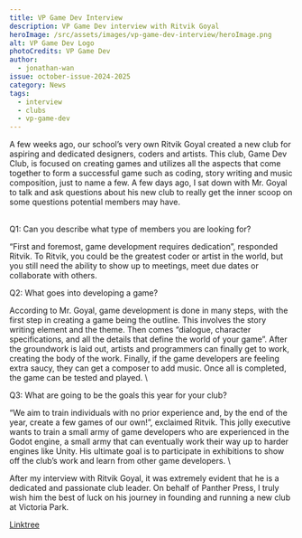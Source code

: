 ```yaml
---
title: VP Game Dev Interview
description: VP Game Dev interview with Ritvik Goyal
heroImage: /src/assets/images/vp-game-dev-interview/heroImage.png
alt: VP Game Dev Logo
photoCredits: VP Game Dev
author:
  - jonathan-wan
issue: october-issue-2024-2025
category: News
tags:
  - interview
  - clubs
  - vp-game-dev
---
```

A few weeks ago, our school’s very own Ritvik Goyal created a new club for aspiring and dedicated designers, coders and artists. This club, Game Dev Club, is focused on creating games and utilizes all the aspects that come together to form a successful game such as coding, story writing and music composition, just to name a few. A few days ago, I sat down with Mr. Goyal to talk and ask questions about his new club to really get the inner scoop on some questions potential members may have.

\
Q1: Can you describe what type of members you are looking for? 

“First and foremost, game development requires dedication”, responded Ritvik. To Ritvik, you could be the greatest coder or artist in the world, but you still need the ability to show up to meetings, meet due dates or collaborate with others. 

Q2: What goes into developing a game?

According to Mr. Goyal, game development is done in many steps, with the first step in creating a game being the outline. This involves the story writing element and the theme. Then comes “dialogue, character specifications, and all the details that define the world of your game”. After the groundwork is laid out, artists and programmers can finally get to work, creating the body of the work. Finally, if the game developers are feeling extra saucy, they can get a composer to add music. Once all is completed, the game can be tested and played. \\

Q3: What are going to be the goals this year for your club?

“We aim to train individuals with no prior experience and, by the end of the year, create a few games of our own!”, exclaimed Ritvik. This jolly executive wants to train a small army of game developers who are experienced in the Godot engine, a small army that can eventually work their way up to harder engines like Unity. His ultimate goal is to participate in exhibitions to show off the club’s work and learn from other game developers. \\

After my interview with Ritvik Goyal, it was extremely evident that he is a dedicated and passionate club leader. On behalf of Panther Press, I truly wish him the best of luck on his journey in founding and running a new club at Victoria Park. 

[Linktree](www.linktr.ee/vpgamedev)
